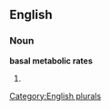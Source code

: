 
==English==

===Noun===
'''basal metabolic rates'''

# {{plural of|[[basal metabolic rate]]}}

[[Category:English plurals]]